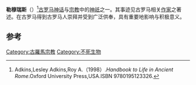 {{Infobox deity|type=roman
| name = 勒穆瑞斯
| god_of = 恶灵
}}
'''勒穆瑞斯'''（{{lang-en|Lemures}}）<ref>Adkins,Lesley Adkins,Roy A.（1998）.''Handbook to Life in Ancient Rome''.Oxford University Press,USA.ISBN 9780195123326.</ref>[[古罗马|古罗马]][[神话|神话]]与[[宗教|宗教]]中的[[神祇|神祇]]之一。其事迹见古罗马相关[[作家|作家]]之著述。在古罗马得到古罗马人崇拜并受到广泛供奉，具有重要地影响与积极意义。

== 参考 ==
{{reflist}}

[[Category:古羅馬宗教|Category:古羅馬宗教]]
[[Category:不死生物|Category:不死生物]]


{{古罗马小作品}}